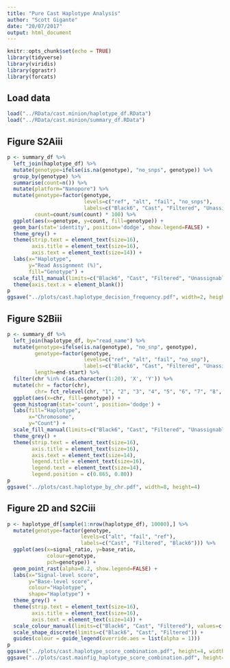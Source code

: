 ```yaml
---
title: "Pure Cast Haplotype Analysis"
author: "Scott Gigante"
date: "20/07/2017"
output: html_document
---
```


```r
knitr::opts_chunk$set(echo = TRUE)
library(tidyverse)
library(viridis)
library(ggrastr)
library(forcats)
```

## Load data

```r
load("../RData/cast.minion/haplotype_df.RData")
load("../RData/cast.minion/summary_df.RData")
```

## Figure S2Aiii

```r
p <- summary_df %>%
  left_join(haplotype_df) %>%
  mutate(genotype=ifelse(is.na(genotype), "no_snps", genotype)) %>%
  group_by(genotype) %>%
  summarise(count=n()) %>%
  mutate(platform="Nanopore") %>%
  mutate(genotype=factor(genotype, 
                         levels=c("ref", "alt", "fail", "no_snps"), 
                         labels=c("Black6", "Cast", "Filtered", "Unassignable")),
         count=count/sum(count) * 100) %>%
  ggplot(aes(x=genotype, y=count, fill=genotype)) +
  geom_bar(stat='identity', position='dodge', show.legend=FALSE) +
  theme_grey() +
  theme(strip.text = element_text(size=16),
        axis.title = element_text(size=16),
        axis.text = element_text(size=14)) + 
  labs(x="Haplotype",
       y="Read Assignment (%)",
       fill="Genotype") +
  scale_fill_manual(limits=c("Black6", "Cast", "Filtered", "Unassignable"), values=c("#F8766D", "#00BFC4", "grey50", "black")) +
  theme(axis.text.x = element_blank())
p
ggsave("../plots/cast.haplotype_decision_frequency.pdf", width=2, height=4)
```

## Figure S2Biii

```r
p <- summary_df %>%
  left_join(haplotype_df, by="read_name") %>%
  mutate(genotype=ifelse(is.na(genotype), "no_snp", genotype),
         genotype=factor(genotype,
                         levels=c("ref", "alt", "fail", "no_snp"),
                         labels=c("Black6", "Cast", "Filtered", "Unassignable")),
         length=end-start) %>%
  filter(chr %in% c(as.character(1:20), 'X', 'Y')) %>%
  mutate(chr = factor(chr),
         chr= fct_relevel(chr, "1", "2", "3", "4", "5", "6", "7", "8", "9")) %>%
  ggplot(aes(x=chr, fill=genotype)) +
  geom_histogram(stat='count', position='dodge') +
  labs(fill="Haplotype", 
       x="Chromosome",
       y="Count") +
  scale_fill_manual(limits=c("Black6", "Cast", "Filtered", "Unassignable"), values=c("#F8766D", "#00BFC4", "grey50", "black")) +
  theme_grey() +
  theme(strip.text = element_text(size=16),
        axis.title = element_text(size=16),
        axis.text = element_text(size=14),
        legend.title = element_text(size=16),
        legend.text = element_text(size=14),
        legend.position = c(0.865, 0.80))
p
ggsave("../plots/cast.haplotype_by_chr.pdf", width=8, height=4)
```

## Figure 2D and S2Ciii

```r
p <- haplotype_df[sample(1:nrow(haplotype_df), 10000),] %>%
  mutate(genotype=factor(genotype,
                        levels=c("alt", "fail", "ref"),
                        labels=c("Cast", "Filtered", "Black6"))) %>%
  ggplot(aes(x=signal_ratio, y=base_ratio, 
             colour=genotype, 
             pch=genotype)) +
  geom_point_rast(alpha=0.2, show.legend=FALSE) +
  labs(x="Signal-level score",
       y="Base-level score",
       colour="Haplotype",
       shape="Haplotype") +
  theme_grey() + 
  theme(strip.text = element_text(size=16),
        axis.title = element_text(size=16),
        axis.text = element_text(size=14)) + 
  scale_colour_manual(limits=c("Black6", "Cast", "Filtered"), values=c("#F8766D", "#00BFC4", "grey50")) +
  scale_shape_discrete(limits=c("Black6", "Cast", "Filtered")) +
  guides(colour = guide_legend(override.aes = list(alpha = 1)))
p
ggsave("../plots/cast.haplotype_score_combination.pdf", height=4, width=4)
ggsave("../plots/cast.mainfig_haplotype_score_combination.pdf", height=4, width=6)
```


